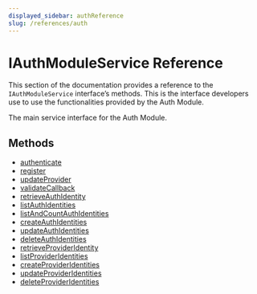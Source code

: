```yaml
---
displayed_sidebar: authReference
slug: /references/auth
---
```



# IAuthModuleService Reference

This section of the documentation provides a reference to the `IAuthModuleService` interface’s methods. This is the interface developers use to use the functionalities provided by the Auth Module.

The main service interface for the Auth Module.

## Methods

- [authenticate](../../IAuthModuleService/methods/auth.IAuthModuleService.authenticate/page.mdx)
- [register](../../IAuthModuleService/methods/auth.IAuthModuleService.register/page.mdx)
- [updateProvider](../../IAuthModuleService/methods/auth.IAuthModuleService.updateProvider/page.mdx)
- [validateCallback](../../IAuthModuleService/methods/auth.IAuthModuleService.validateCallback/page.mdx)
- [retrieveAuthIdentity](../../IAuthModuleService/methods/auth.IAuthModuleService.retrieveAuthIdentity/page.mdx)
- [listAuthIdentities](../../IAuthModuleService/methods/auth.IAuthModuleService.listAuthIdentities/page.mdx)
- [listAndCountAuthIdentities](../../IAuthModuleService/methods/auth.IAuthModuleService.listAndCountAuthIdentities/page.mdx)
- [createAuthIdentities](../../IAuthModuleService/methods/auth.IAuthModuleService.createAuthIdentities/page.mdx)
- [updateAuthIdentities](../../IAuthModuleService/methods/auth.IAuthModuleService.updateAuthIdentities/page.mdx)
- [deleteAuthIdentities](../../IAuthModuleService/methods/auth.IAuthModuleService.deleteAuthIdentities/page.mdx)
- [retrieveProviderIdentity](../../IAuthModuleService/methods/auth.IAuthModuleService.retrieveProviderIdentity/page.mdx)
- [listProviderIdentities](../../IAuthModuleService/methods/auth.IAuthModuleService.listProviderIdentities/page.mdx)
- [createProviderIdentities](../../IAuthModuleService/methods/auth.IAuthModuleService.createProviderIdentities/page.mdx)
- [updateProviderIdentities](../../IAuthModuleService/methods/auth.IAuthModuleService.updateProviderIdentities/page.mdx)
- [deleteProviderIdentities](../../IAuthModuleService/methods/auth.IAuthModuleService.deleteProviderIdentities/page.mdx)
